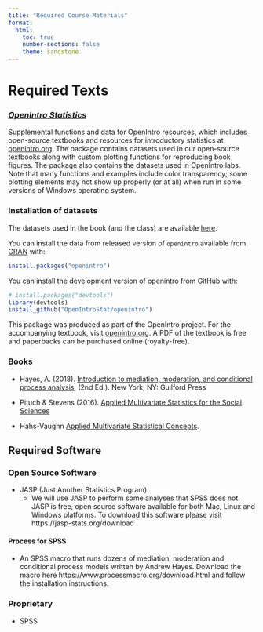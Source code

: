 ---
title: "Required Course Materials"
format:
  html:
    toc: true
    number-sections: false
    theme: sandstone
---

# Required Texts

### [*OpenIntro Statistics*](https://www.openintro.org/book/os/)

Supplemental functions and data for OpenIntro resources, which includes open-source textbooks and resources for introductory statistics at [openintro.org](https://www.openintro.org/). The package contains datasets used in our open-source textbooks along with custom plotting functions for reproducing book figures. The package also contains the datasets used in OpenIntro labs. Note that many functions and examples include color transparency; some plotting elements may not show up properly (or at all) when run in some versions of Windows operating system.

### Installation of datasets

The datasets used in the book (and the class) are available [here](https://www.openintro.org/data/).

You can install the data from released version of `openintro` available from [CRAN](https://CRAN.R-project.org) with:

``` r
install.packages("openintro")
```

You can install the development version of openintro from GitHub with:

``` r
# install.packages("devtools")
library(devtools)
install_github("OpenIntroStat/openintro")
```

This package was produced as part of the OpenIntro project. For the accompanying textbook, visit [openintro.org](https://openintro.org). A PDF of the textbook is free and paperbacks can be purchased online (royalty-free).

### Books
- Hayes, A. (2018). [Introduction to mediation, moderation, and conditional process analysis](https://github.com/bigdataforsocialjustice/SWK8408/blob/master/Mediation%2C%20Moderation%20and%20Conditional%20Process%20Models.pdf), (2nd Ed.). New York, NY: Guilford Press

- Pituch & Stevens (2016). [Applied Multivariate Statistics for the Social Sciences](https://github.com/bigdataforsocialjustice/SWK8408/blob/master/Applied%20Multivariate%20Statistics%20for%20the%20Social%20Sciences_%20Analyses%20with%20SAS%20and%20IBM's%20SPSS.pdf)

- Hahs-Vaughn [Applied Multivariate Statistical Concepts](https://github.com/bigdataforsocialjustice/SWK8408/blob/master/Applied%20Multivariate%20Statistics%20for%20the%20Social%20Sciences_%20Analyses%20with%20SAS%20and%20IBM's%20SPSS.pdf). 

## Required Software

### Open Source Software

- JASP (Just Another Statistics Program)
  - We will use JASP to perform some analyses that SPSS does not. JASP is free, open source software available for both Mac, Linux and Windows platforms. To download this software please visit https://jasp-stats.org/download

#### Process for SPSS
- An SPSS macro that runs dozens of mediation, moderation and conditional process models written by Andrew Hayes. Download the macro here https://www.processmacro.org/download.html and follow the installation instructions.

### Proprietary

- SPSS
